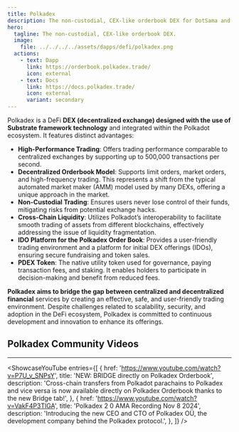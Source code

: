 ```yaml
---
title: Polkadex
description: The non-custodial, CEX-like orderbook DEX for DotSama and beyond.
hero:
  tagline: The non-custodial, CEX-like orderbook DEX.
  image: 
    file: ../../../../assets/dapps/defi/polkadex.png
  actions:
    - text: Dapp
      link: https://orderbook.polkadex.trade/
      icon: external
    - text: Docs
      link: https://docs.polkadex.trade/
      icon: external
      variant: secondary
---
```



Polkadex is a DeFi **DEX (decentralized exchange) designed with the use of Substrate framework technology** and integrated within the Polkadot ecosystem. It features distinct advantages:

- **High-Performance Trading**: Offers trading performance comparable to centralized exchanges by supporting up to 500,000 transactions per second.
- **Decentralized Orderbook Model**: Supports limit orders, market orders, and high-frequency trading. This represents a shift from the typical automated market maker (AMM) model used by many DEXs, offering a unique approach in the market.
- **Non-Custodial Trading**: Ensures users never lose control of their funds, mitigating risks from potential exchange hacks.
- **Cross-Chain Liquidity**: Utilizes Polkadot’s interoperability to facilitate smooth trading of assets from different blockchains, effectively addressing the issue of liquidity fragmentation.
- **IDO Platform for the Polkadex Order Book**: Provides a user-friendly trading environment and a platform for initial DEX offerings (IDOs), ensuring secure fundraising and token sales.
- **PDEX Token**: The native utility token used for governance, paying transaction fees, and staking. It enables holders to participate in decision-making and benefit from reduced fees.

**Polkadex aims to bridge the gap between centralized and decentralized financial** services by creating an effective, safe, and user-friendly trading environment. Despite challenges related to scalability, security, and adoption in the DeFi ecosystem, Polkadex is committed to continuous development and innovation to enhance its offerings.


## Polkadex Community Videos
------------
<ShowcaseYouTube
  entries={[
    {
      href: 'https://www.youtube.com/watch?v=P7U_v_SNPsY',
      title: 'NEW: BRIDGE directly on Polkadex Orderbook',
      description: 'Cross-chain transfers from Polkadot parachains to Polkadex and vice versa is now available directly on Polkadex Orderbook thanks to the new Bridge tab!',
    },
        {
        href: 'https://www.youtube.com/watch?v=VakF4P3TlGA',
      title: 'Polkadex 2 0 AMA Recording Nov 8 2024',
      description: 'Introducing the new CEO and CTO of Polkadex OÜ, the development company behind the Polkadex protocol.',
    },
  ]} />


